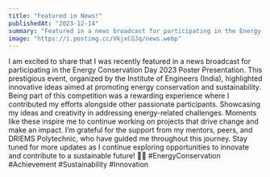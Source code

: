 ```yaml
---
title: "Featured in News!"
publishedAt: "2023-12-14"
summary: "Featured in a news broadcast for participating in the Energy Conservation Day 2023 Poster Presentation"
image: "https://i.postimg.cc/VkjxCGJq/news.webp"
---
```


I am excited to share that I was recently featured in a news broadcast for participating in the Energy Conservation Day 2023 Poster Presentation. This prestigious event, organized by the Institute of Engineers (India), highlighted innovative ideas aimed at promoting energy conservation and sustainability.
                        Being part of this competition was a rewarding experience where I contributed my efforts alongside other passionate participants. Showcasing my ideas and creativity in addressing energy-related challenges.
                        Moments like these inspire me to continue working on projects that drive change and make an impact. I’m grateful for the support from my mentors, peers, and DRIEMS Polytechnic, who have guided me throughout this journey.
                        Stay tuned for more updates as I continue exploring opportunities to innovate and contribute to a sustainable future! 🌱✨
                        #EnergyConservation #Achievement #Sustainability #Innovation